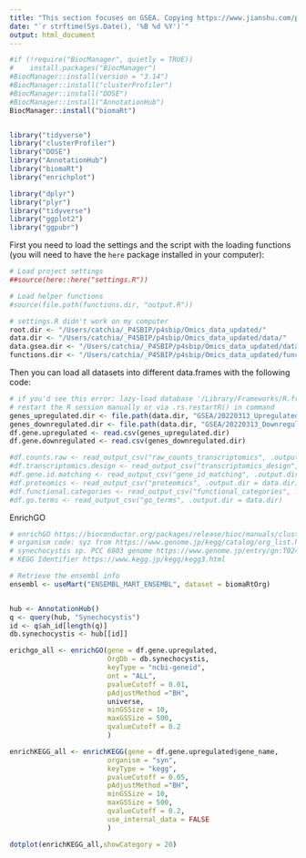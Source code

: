 ```yaml
---
title: "This section focuses on GSEA. Copying https://www.jianshu.com/p/82787ddada38"
date: "`r strftime(Sys.Date(), '%B %d %Y')`"
output: html_document
---
```


```r


#if (!require("BiocManager", quietly = TRUE))
#    install.packages("BiocManager")
#BiocManager::install(version = "3.14")
#BiocManager::install("clusterProfiler")
#BiocManager::install("DOSE")
#BiocManager::install("AnnotationHub")
BiocManager::install("biomaRt")


library("tidyverse")
library("clusterProfiler")
library("DOSE")
library("AnnotationHub")
library("biomaRt")
library("enrichplot")

library("dplyr")
library("plyr")
library("tidyverse")
library("ggplot2")
library("ggpubr")


```

First you need to load the settings and the script with the loading functions (you will need to have the `here`  package installed in your computer):

```r
# Load project settings
##source(here::here("settings.R"))

# Load helper functions
#source(file.path(functions.dir, "output.R"))

# settings.R didn't work on my computer
root.dir <- "/Users/catchia/_P4SBIP/p4sbip/Omics_data_updated/"
data.dir <- "/Users/catchia/_P4SBIP/p4sbip/Omics_data_updated/data/"
data.gsea.dir <- "/Users/catchia/_P4SBIP/p4sbip/Omics_data_updated/data/GSEA"
functions.dir <- "/Users/catchia/_P4SBIP/p4sbip/Omics_data_updated/functions/"

```

Then you can load all datasets into different data.frames with the following code:

```r
# if you'd see this error: lazy-load database '/Library/Frameworks/R.framework/Versions/4.1/Resources/library/readr/R/sysdata.rdb' is corrupt
# restart the R session manually or via .rs.restartR() in command
genes_upregulated.dir <- file.path(data.dir, "GSEA/20220313_Upregulated_Genes.csv")
genes_downregulated.dir <- file.path(data.dir, "GSEA/20220313_Downregulated_Genes.csv")
df.gene.upregulated <- read.csv(genes_upregulated.dir)
df.gene.downregulated <- read.csv(genes_downregulated.dir)

#df.counts.raw <- read_output_csv("raw_counts_transcriptomics", .output.dir = data.dir)
#df.transcriptomics.design <- read_output_csv("transcriptomics_design", .output.dir = data.dir)
#df.gene.id.matching <- read_output_csv("gene_id_matching", .output.dir = data.dir)
#df.proteomics <- read_output_csv("proteomics", .output.dir = data.dir)
#df.functional.categories <- read_output_csv("functional_categories", .output.dir = data.dir)
#df.go.terms <- read_output_csv("go_terms", .output.dir = data.dir)

```

EnrichGO
```r
# enrichGO https://bioconductor.org/packages/release/bioc/manuals/clusterProfiler/man/clusterProfiler.pdf
# organism code: syz from https://www.genome.jp/kegg/catalog/org_list.html
# synechocystis sp. PCC 6803 genome https://www.genome.jp/entry/gn:T02468
# KEGG Identifier https://www.kegg.jp/kegg/kegg3.html

# Retrieve the ensembl info
ensembl <- useMart("ENSEMBL_MART_ENSEMBL", dataset = biomaRtOrg)


hub <- AnnotationHub()
q <- query(hub, "Synechocystis")
id <- q$ah_id[length(q)]
db.synechocystis <- hub[[id]]

erichgo_all <- enrichGO(gene = df.gene.upregulated,
                        OrgDb = db.synechocystis,
                        keyType = "ncbi-geneid", 
                        ont = "ALL",
                        pvalueCutoff = 0.01,
                        pAdjustMethod ="BH", 
                        universe,
                        minGSSize = 10, 
                        maxGSSize = 500, 
                        qvalueCutoff = 0.2
                        )

enrichKEGG_all <- enrichKEGG(gene = df.gene.upregulated$gene_name,
                        organism = "syn",
                        keyType = "kegg",
                        pvalueCutoff = 0.05,
                        pAdjustMethod ="BH", 
                        minGSSize = 10, 
                        maxGSSize = 500, 
                        qvalueCutoff = 0.2,
                        use_internal_data = FALSE
                        )

dotplot(enrichKEGG_all,showCategory = 20)

```
